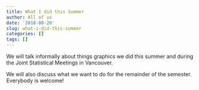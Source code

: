 ```yaml
---
title: What I did this Summer
author: All of us
date: '2018-08-20'
slug: what-i-did-this-summer
categories: []
tags: []
---
```


We will talk informally about things graphics we did this summer and during the Joint Statistical Meetings in Vancouver.

We will also discuss what we want to do for the remainder of the semester. Everybody is welcome!
